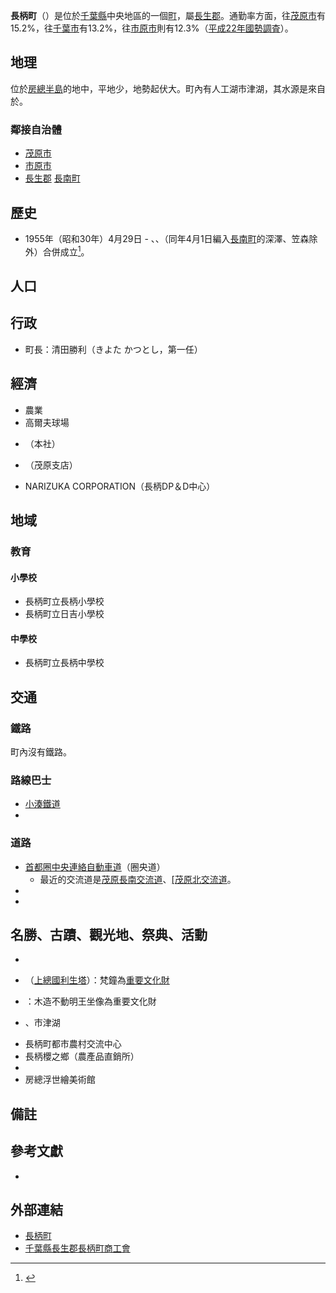 {{日本町村|
自治體名=長柄|
町村=町|
圖像=[[File:LONGWOOD_STATION.JPG|240px]]|
圖像說明=[[長木驛站購物中心|長木驛站購物中心]]|
町村章=|
日文原名=長柄町|
平假名=ながらまち|
羅馬字拼音=Nagara-machi|
都道府縣=千葉縣|
支廳=|
郡=長生郡|
編號=12426-5|
面積=47.2|
邊界未定=|
人口=7,396|
人口密度=157|
統計時間= 2015年5月1日|
自治體=[[茂原市|茂原市]]、[[市原市|市原市]]<br>[[長生郡|長生郡]][[長南町|長南町]]|
樹=|
花= |
鳥=|
其他象徵物=|
其他象徵=|
郵遞區號=297-0218|
所在地=長生郡長柄町桜谷712番地|
電話號碼=475-35-2111|
外部連結=http://www.town.nagara.chiba.jp/index2.html |
經度=|
緯度=|
地圖=[[File:Nagara_in_Chiba_Prefecture_Ja.svg|250px]]|
註記=
}}
'''長柄町'''（{{jpn|j=長柄町|hg=ながらまち|rm=Nagara machi|f=y}}）是位於[[千葉縣|千葉縣]]中央地區的一個[[町|町]]，屬[[長生郡|長生郡]]。通勤率方面，往[[茂原市|茂原市]]有15.2%，往[[千葉市|千葉市]]有13.2%，往[[市原市|市原市]]則有12.3%（[[2010年日本國勢調查|平成22年國勢調査]]）。

==地理==
位於[[房總半島|房總半島]]的{{link-ja|房總丘陵|房総丘陵|丘陵}}地中，平地少，地勢起伏大。町內有人工湖市津湖，其水源是來自於{{link-ja|房總導水路|房総導水路}}。

===鄰接自治體===
* [[茂原市|茂原市]]
* [[市原市|市原市]]
* [[長生郡|長生郡]] [[長南町|長南町]]

==歷史==
* 1955年（昭和30年）4月29日 - {{link-ja|長柄村 (千葉縣)|長柄村 (千葉県)|長柄村}}、{{link-ja|日吉村 (千葉縣長生郡)|日吉村 (千葉県長生郡)|日吉村}}、{{link-ja|水上村 (千葉縣)|水上村 (千葉県)|水上村}}（同年4月1日編入[[長南町|長南町]]的深澤、笠森除外）合併成立<ref>{{cite web|url=http://www.town.nagara.chiba.jp/reiki_int/reiki_honbun/ag06600011.html|title=長柄町役場の位置を定める条例|publisher=長柄町例規集|accessdate=2013-06-02|deadurl=yes|archiveurl=https://web.archive.org/web/20061006001953/http://www.town.nagara.chiba.jp/reiki_int/reiki_honbun/ag06600011.html|archivedate=2006-10-06}}</ref>。

==人口==
{{日本人口統計|code=12426|name=長柄町|location=Nagara, Chiba}}

==行政==
*町長：清田勝利（きよた かつとし，第一任） 

==經濟==
*農業
*高爾夫球場
*{{link-ja|Japan Foods|ジャパンフーズ}}（本社）
*{{link-ja|南總通運|南総通運}}（茂原支店）
* NARIZUKA CORPORATION（長柄DP＆D中心）

==地域==
===教育===
====小學校====
* 長柄町立長柄小學校
* 長柄町立日吉小學校

====中學校====
* 長柄町立長柄中學校

==交通==
===鐵路===
町內沒有鐵路。
===路線巴士===
*[[小湊鐵道|小湊鐵道]]
*{{link-ja|長柄町町民巴士|長柄町町民バス}}

===道路===
*[[首都圈中央連絡自動車道|首都圈中央連絡自動車道]]（圈央道）
**最近的交流道是[[茂原長南IC|茂原長南交流道]]、[[茂原北IC|[茂原北交流道]]。
*{{link-ja|千葉縣道13號市原茂原線|千葉県道13号市原茂原線}}
*{{link-ja|千葉縣道14號千葉茂原線|千葉県道14号千葉茂原線}}

==名勝、古蹟、觀光地、祭典、活動==
*{{link-ja|生命之森度假區|生命の森リゾート}} 
*{{link-ja|眼藏寺|眼蔵寺}}（[[上總國|上總國]][[安國寺利生塔|利生塔]]）：梵鐘為[[重要文化財|重要文化財]]
*{{link-ja|飯尾寺|飯尾寺}}：木造不動明王坐像為重要文化財
*{{link-ja|長柄水壩 (千葉縣)|長柄ダム (千葉県)|長柄水壩}}、市津湖
*長柄町都市農村交流中心
*長柄櫻之鄉（農產品直銷所）
*{{link-ja|道之驛長柄|道の駅ながら}}
*房總浮世繪美術館

== 備註 ==
{{Reflist}}

== 參考文獻 ==
* {{Cite book|editor=小学館辞典編集部|edition= 初版第1刷 |date=2007-01-10|title=図典 日本の市町村章 |publisher=[[小学館|小学館]]|isbn=4095263113}}

==外部連結==
{{commonscat|Nagara, Chiba}}
*[http://www.town.nagara.chiba.jp/ 長柄町] {{Wayback|url=http://www.town.nagara.chiba.jp/ |date=20210302193834 }}
*[https://web.archive.org/web/20071221171735/http://www.nagarashokou.com/ 千葉縣長生郡長柄町商工會]

{{千葉縣}}{{Authority control}}